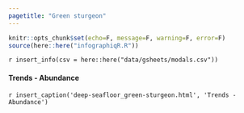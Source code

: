 ```yaml
---
pagetitle: "Green sturgeon"
---
```


```r
knitr::opts_chunk$set(echo=F, message=F, warning=F, error=F)
source(here::here("infographiqR.R"))
```

`r insert_info(csv = here::here("data/gsheets/modals.csv"))`

#### Trends - Abundance

`r insert_caption('deep-seafloor_green-sturgeon.html', 'Trends - Abundance')`